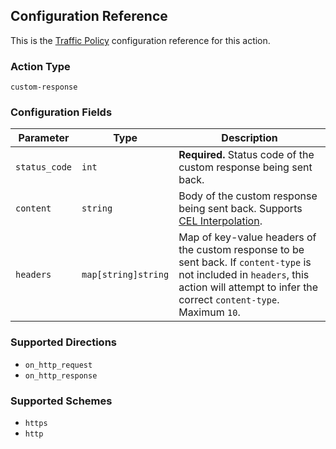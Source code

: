 ## Configuration Reference

This is the [Traffic Policy](/docs/http/traffic-policy/) configuration
reference for this action.

### Action Type

`custom-response`

### Configuration Fields

| Parameter     | Type                | Description                                                                                                                                                                                  |
| ------------- | ------------------- | -------------------------------------------------------------------------------------------------------------------------------------------------------------------------------------------- |
| `status_code` | `int`               | **Required.** Status code of the custom response being sent back.                                                                                                                            |
| `content`     | `string`            | Body of the custom response being sent back. Supports [CEL Interpolation](#cel-interpolation).                                                                                               |
| `headers`     | `map[string]string` | Map of key-value headers of the custom response to be sent back. If `content-type` is not included in `headers`, this action will attempt to infer the correct `content-type`. Maximum `10`. |

### Supported Directions

- `on_http_request`
- `on_http_response`

### Supported Schemes

- `https`
- `http`
